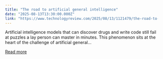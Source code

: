 ```yaml
---
title: "The road to artificial general intelligence"
date: "2025-08-13T13:30:00.000Z"
link: "https://www.technologyreview.com/2025/08/13/1121479/the-road-to-artificial-general-intelligence/"
---
```


Artificial intelligence models that can discover drugs and write code still fail at puzzles a lay person can master in minutes. This phenomenon sits at the heart of the challenge of artificial general...

[Read more](https://www.technologyreview.com/2025/08/13/1121479/the-road-to-artificial-general-intelligence/)

